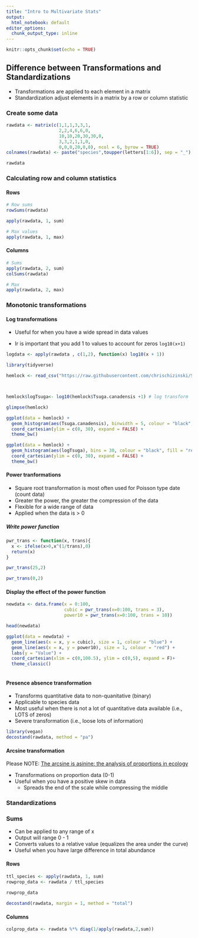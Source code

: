 ```yaml
---
title: "Intro to Multivariate Stats"
output:
  html_notebook: default
editor_options: 
  chunk_output_type: inline
---
```


```r
knitr::opts_chunk$set(echo = TRUE)
```

## Difference between Transformations and Standardizations

- Transformations are applied to each element in a matrix
- Standardization adjust elements in a matrix by a row or column statistic 

### Create some data

```r

rawdata <- matrix(c(1,1,1,3,3,1,
                    2,2,4,6,6,0,
                    10,10,20,30,30,0,
                    3,3,2,1,1,0,
                    0,0,0,20,0,0), ncol = 6, byrow = TRUE)
colnames(rawdata) <- paste("species",toupper(letters[1:6]), sep = "_")

rawdata
```

### Calculating row and column statistics

#### Rows

```r
# Row sums
rowSums(rawdata)

apply(rawdata, 1, sum)

# Max values
apply(rawdata, 1, max)
```

#### Columns 

```r
# Sums
apply(rawdata, 2, sum)
colSums(rawdata)

# Max
apply(rawdata, 2, max)
```

### Monotonic transformations 

#### Log transformations 

- Useful for when you have a wide spread in data values

- Ir is important that you add 1 to values to account for zeros `log10(x+1)`

```r
logdata <- apply(rawdata , c(1,2), function(x) log10(x + 1))
```

```r
library(tidyverse)

hemlock <- read_csv("https://raw.githubusercontent.com/chrischizinski/SNR_R_Group/master/data/hemlock_cover.csv")



hemlock$logTsuga<- log10(hemlock$Tsuga.canadensis +1) # log transform 

glimpse(hemlock)

```

```r
ggplot(data = hemlock) + 
  geom_histogram(aes(Tsuga.canadensis), binwidth = 5, colour = "black", fill = "dodgerblue") + 
  coord_cartesian(ylim = c(0, 30), expand = FALSE) +
  theme_bw()
```

```r
ggplot(data = hemlock) + 
  geom_histogram(aes(logTsuga), bins = 30, colour = "black", fill = "red") + 
  coord_cartesian(ylim = c(0, 30), expand = FALSE) +
  theme_bw()
```

#### Power tranformations

- Square root transformation is most often used for Poisson type date (count data)
- Greater the power, the greater the compression of the data
- Flexible for a wide range of data
- Applied when the data is > 0

##### Write power function

```r
pwr_trans <- function(x, trans){
  x <- ifelse(x>0,x^(1/trans),0)
  return(x)
}

pwr_trans(25,2)

pwr_trans(0,2)

```

#### Display the effect of the power function

```r
newdata <- data.frame(x = 0:100, 
                      cubic = pwr_trans(x=0:100, trans = 3),
                      power10 = pwr_trans(x=0:100, trans = 10))

head(newdata)
```

```r
ggplot(data = newdata) +
  geom_line(aes(x = x, y = cubic), size = 1, colour = "blue") +
  geom_line(aes(x = x, y = power10), size = 1, colour = "red") +
  labs(y = "Value") +
  coord_cartesian(xlim = c(0,100.5), ylim = c(0,5), expand = F)+
  theme_classic()
  
```


#### Presence absence transformation

- Transforms quantitative data to non-quanitative (binary)
- Applicable to species data
- Most useful when there is not a lot of quantitative data available (i.e., LOTS of zeros)
- Severe transformation (i.e., loose lots of information) 

```r
library(vegan)
decostand(rawdata, method = "pa")
```

#### Arcsine transformation

Please NOTE: [The arcsine is asinine: the analysis of proportions in ecology](http://onlinelibrary.wiley.com/doi/10.1890/10-0340.1/abstract)

- Transformations on proportion data (0-1)
- Useful when you have a positive skew in data
    - Spreads the end of the scale while compressing the middle 

### Standardizations

### Sums 
- Can be applied to any range of x
- Output will range 0 - 1
- Converts values to a relative value (equalizes the area under the curve) 
- Useful when you have large difference in total abundance

#### Rows

```r
ttl_species <- apply(rawdata, 1, sum)
rowprop_data <- rawdata / ttl_species
  
rowprop_data

decostand(rawdata, margin = 1, method = "total")
```

#### Columns

```r
colprop_data <- rawdata %*% diag(1/apply(rawdata,2,sum))
```

